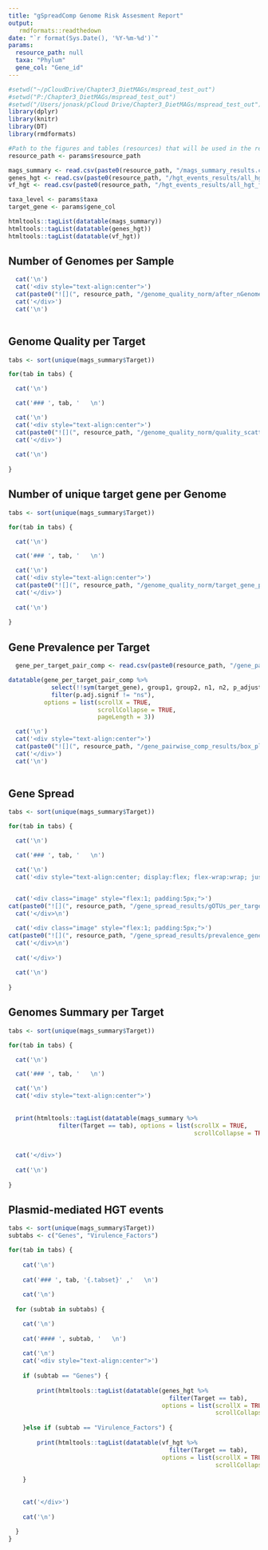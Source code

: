 ```yaml
---
title: "gSpreadComp Genome Risk Assesment Report"
output:
   rmdformats::readthedown
date: "`r format(Sys.Date(), '%Y-%m-%d')`"
params:
  resource_path: null
  taxa: "Phylum"
  gene_col: "Gene_id"
---
```



```r
#setwd("~/pCloudDrive/Chapter3_DietMAGs/mspread_test_out")
#setwd("P:/Chapter3_DietMAGs/mspread_test_out")
#setwd("/Users/jonask/pCloud Drive/Chapter3_DietMAGs/mspread_test_out")
library(dplyr)
library(knitr)
library(DT)
library(rmdformats)

#Path to the figures and tables (resources) that will be used in the report
resource_path <- params$resource_path

mags_summary <- read.csv(paste0(resource_path, "/mags_summary_results.csv"))
genes_hgt <- read.csv(paste0(resource_path, "/hgt_events_results/all_hgt_found_gene.csv"))
vf_hgt <- read.csv(paste0(resource_path, "/hgt_events_results/all_hgt_found_vf.csv"))

taxa_level <- params$taxa
target_gene <- params$gene_col

htmltools::tagList(datatable(mags_summary))
htmltools::tagList(datatable(genes_hgt))
htmltools::tagList(datatable(vf_hgt))

```

## Number of Genomes per Sample
```r

  cat('\n')
  cat('<div style="text-align:center">')
  cat(paste0("![](", resource_path, "/genome_quality_norm/after_nGenomes_violin_plot.pdf){height=550px width=100%}"))
  cat('</div>')
  cat('\n')
  
```

## Genome Quality per Target {.tabset} 

```r
tabs <- sort(unique(mags_summary$Target))

for(tab in tabs) {

  cat('\n')

  cat('### ', tab, '   \n')

  cat('\n')
  cat('<div style="text-align:center">')
  cat(paste0("![](", resource_path, "/genome_quality_norm/quality_scatter_", tab, "_plot.pdf){height=510px width=700px}"))
  cat('</div>')
  
  cat('\n')
  
}
```


## Number of unique target gene per Genome {.tabset} 

```r
tabs <- sort(unique(mags_summary$Target))

for(tab in tabs) {

  cat('\n')

  cat('### ', tab, '   \n')

  cat('\n')
  cat('<div style="text-align:center">')
  cat(paste0("![](", resource_path, "/genome_quality_norm/target_gene_per_genome_hist_", tab, "_plot.pdf){height=510px width=700px}"))
  cat('</div>')
  
  cat('\n')
  
}
```


## Gene Prevalence per Target


```r

  gene_per_target_pair_comp <- read.csv(paste0(resource_path, "/gene_pairwise_comp_results/gene_per_target_pairwise_comp.csv"))

datatable(gene_per_target_pair_comp %>%
            select(!!sym(target_gene), group1, group2, n1, n2, p_adjusted, p.adj.signif) %>%
            filter(p.adj.signif != "ns"),
          options = list(scrollX = TRUE,
                         scrollCollapse = TRUE,
                         pageLength = 3))


```

```r

  cat('\n')
  cat('<div style="text-align:center">')
  cat(paste0("![](", resource_path, "/gene_pairwise_comp_results/box_plot_gene_prevalence_per_library.pdf){height=800px width=100%}"))
  cat('</div>')
  cat('\n')
  
```


## Gene Spread {.tabset} 

```r
tabs <- sort(unique(mags_summary$Target))

for(tab in tabs) {

  cat('\n')

  cat('### ', tab, '   \n')

  cat('\n')
  cat('<div style="text-align:center; display:flex; flex-wrap:wrap; justify-content:center;">')

  
  cat('<div class="image" style="flex:1; padding:5px;">')
cat(paste0("![](", resource_path, "/gene_spread_results/gOTUs_per_target_gene_barplot_", taxa_level,"_", tab, ".pdf){height=700px width=100%}"))
  cat('</div>\n')

  cat('<div class="image" style="flex:1; padding:5px;">')
cat(paste0("![](", resource_path, "/gene_spread_results/prevalence_gene_", taxa_level,"_", tab, ".pdf){height=700px width=100%}"))
  cat('</div>\n')
  
  cat('</div>')
  
  cat('\n')
  
}
```




## Genomes Summary per Target {.tabset} 

```r
tabs <- sort(unique(mags_summary$Target))

for(tab in tabs) {

  cat('\n')

  cat('### ', tab, '   \n')

  cat('\n')
  cat('<div style="text-align:center">')
  
  
  print(htmltools::tagList(datatable(mags_summary %>%
              filter(Target == tab), options = list(scrollX = TRUE,
                                                    scrollCollapse = TRUE))))
  
  
  cat('</div>')
  
  cat('\n')
  
}
```

## Plasmid-mediated HGT events {.tabset} 

```r
tabs <- sort(unique(mags_summary$Target))
subtabs <- c("Genes", "Virulence_Factors")

for(tab in tabs) {
  
    cat('\n')
  
    cat('### ', tab, '{.tabset}' ,'   \n')
  
    cat('\n')
  
  for (subtab in subtabs) {

    cat('\n')
  
    cat('#### ', subtab, '   \n')
  
    cat('\n')
    cat('<div style="text-align:center">')
    
    if (subtab == "Genes") {
      
        print(htmltools::tagList(datatable(genes_hgt %>%
                                             filter(Target == tab),
                                           options = list(scrollX = TRUE,
                                                          scrollCollapse = TRUE))))
      
    }else if (subtab == "Virulence_Factors") {
      
        print(htmltools::tagList(datatable(vf_hgt %>% 
                                             filter(Target == tab),
                                           options = list(scrollX = TRUE,
                                                          scrollCollapse = TRUE))))
      
    }
    
    
    cat('</div>')
    
    cat('\n')
    
  }
}
```
